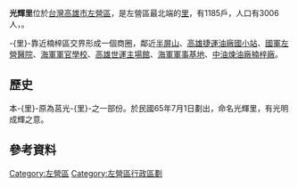 {{NoteTA
|1=zh-hant:光輝里;zh-hans:光輝里}}
{{Infobox ROC Village or Li
| City/CountyName = 高雄市
| DivName         = 左營區
| Village/LiName  = 光輝
| Village/Li      = 里
| AreaTotal       = 0.1161
| HouseholdTotal  = 1,185
| PopTotal        = 3006
| YearMonth       = 2012年12月
| Head            = 濮懿範
| Sub             = 26
| Neighbors       = 東至：後昌路與楠梓區為界。西至：和光街106巷與莒光里為界。南至：高雄煉油廠宿舍為界。北至：與和光街與楠梓區為界。
| MapLocation     = GuanHuai.png
| Address         = 光輝里後昌路643巷19號
| Phone           = 3602989<br />3655033（傳真）
}}
'''光輝里'''位於[[台灣|台灣]][[高雄市|高雄市]][[左營區|左營區]]，是左營區最北端的[[里|里]]，有1185戶，人口有3006人，。

-{里}-靠近楠梓區交界形成一個商圈，鄰近[[半屏山|半屏山]]、[[高雄捷運油廠國小站|高雄捷運油廠國小站]]、[[國軍左營醫院|國軍左營醫院]]、[[海軍軍官學校|海軍軍官學校]]、[[高雄世運主場館|高雄世運主場館]]、[[海軍軍事基地|海軍軍事基地]]、[[中油煉油廠楠梓廠|中油煉油廠楠梓廠]]。

==歷史==
本-{里}-原為莒光-{里}-之一部份。於民國65年7月1日劃出，命名光輝里，有光明成輝之意。

== 參考資料 ==
<references/>

{{高雄市左營區行政區劃}}

[[Category:左營區|Category:左營區]]
[[Category:左營區行政區劃|Category:左營區行政區劃]]
